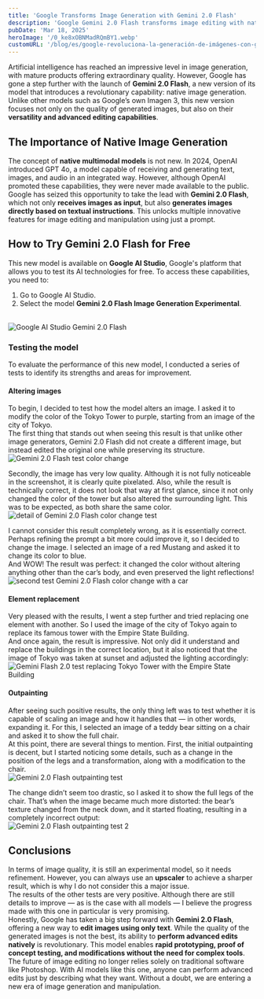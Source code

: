 ```yaml
---
title: 'Google Transforms Image Generation with Gemini 2.0 Flash'
description: 'Google Gemini 2.0 Flash transforms image editing with native AI. Discover its features and how to try it for free.'
pubDate: 'Mar 18, 2025'
heroImage: '/0_ke8xOBNMadRQmBY1.webp'
customURL: '/blog/es/google-revoluciona-la-generación-de-imágenes-con-gemini-2-0-flash/'
---
```


Artificial intelligence has reached an impressive level in image generation, with mature products offering extraordinary quality. However, Google has gone a step further with the launch of **Gemini 2.0 Flash**, a new version of its model that introduces a revolutionary capability: native image generation. Unlike other models such as Google’s own Imagen 3, this new version focuses not only on the quality of generated images, but also on their **versatility and advanced editing capabilities**.
<br/>

## The Importance of Native Image Generation

The concept of **native multimodal models** is not new. In 2024, OpenAI introduced GPT 4o, a model capable of receiving and generating text, images, and audio in an integrated way. However, although OpenAI promoted these capabilities, they were never made available to the public. Google has seized this opportunity to take the lead with **Gemini 2.0 Flash**, which not only **receives images as input**, but also **generates images directly based on textual instructions**. This unlocks multiple innovative features for image editing and manipulation using just a prompt.
<br/>

## How to Try Gemini 2.0 Flash for Free


This new model is available on **Google AI Studio**, Google's platform that allows you to test its AI technologies for free. To access these capabilities, you need to:
1. Go to Google AI Studio.
2. Select the model **Gemini 2.0 Flash Image Generation Experimental**.
<br/>
<img src="/1_4KhsuNjIbFTYvhm2dvQ1pg.png" alt="Google AI Studio Gemini 2.0 Flash"
     class="w-full max-w-7xl mx-auto h-auto rounded-lg shadow" loading="lazy"/><br/>

### Testing the model
To evaluate the performance of this new model, I conducted a series of tests to identify its strengths and areas for improvement.
<br/>

#### Altering images
To begin, I decided to test how the model alters an image. I asked it to modify the color of the Tokyo Tower to purple, starting from an image of the city of Tokyo.
<br/>
The first thing that stands out when seeing this result is that unlike other image generators, Gemini 2.0 Flash did not create a different image, but instead edited the original one while preserving its structure.
<br/>
<img src="/1_4Atau8lIhSVVc34eD1utMA.png" alt="Gemini 2.0 Flash test color change"
     class="w-full max-w-7xl mx-auto h-auto rounded-lg shadow" loading="lazy"/><br/>

Secondly, the image has very low quality. Although it is not fully noticeable in the screenshot, it is clearly quite pixelated. Also, while the result is technically correct, it does not look that way at first glance, since it not only changed the color of the tower but also altered the surrounding light. This was to be expected, as both share the same color.
<br/>
<img src="/1_hJh4TnTqIbYUbvJoOF8ppg.png" alt="detail of Gemini 2.0 Flash color change test"
     class="w-full max-w-7xl mx-auto h-auto rounded-lg shadow" loading="lazy"/><br/>

I cannot consider this result completely wrong, as it is essentially correct. Perhaps refining the prompt a bit more could improve it, so I decided to change the image. I selected an image of a red Mustang and asked it to change its color to blue.
<br/>
And WOW! The result was perfect: it changed the color without altering anything other than the car’s body, and even preserved the light reflections!
<br/>
<img src="/1_G3KPRBB3HIjVl4wBnu7MHw.png" alt="second test Gemini 2.0 Flash color change with a car"
     class="w-full max-w-7xl mx-auto h-auto rounded-lg shadow" loading="lazy"/><br/>

#### Element replacement
Very pleased with the results, I went a step further and tried replacing one element with another. So I used the image of the city of Tokyo again to replace its famous tower with the Empire State Building.
<br/>
And once again, the result is impressive. Not only did it understand and replace the buildings in the correct location, but it also noticed that the image of Tokyo was taken at sunset and adjusted the lighting accordingly:
<br/>
<img src="/1_3ZHKvEjkSgKBHyd1KVpRVQ.jpg" alt="Gemini Flash 2.0 test replacing Tokyo Tower with the Empire State Building"
     class="w-full max-w-7xl mx-auto h-auto rounded-lg shadow" loading="lazy"/><br/>

#### Outpainting
After seeing such positive results, the only thing left was to test whether it is capable of scaling an image and how it handles that — in other words, expanding it. For this, I selected an image of a teddy bear sitting on a chair and asked it to show the full chair.
<br/>
At this point, there are several things to mention. First, the initial outpainting is decent, but I started noticing some details, such as a change in the position of the legs and a transformation, along with a modification to the chair.
<br/>
<img src="/1_j8xhIIAhzwHLMwDUmEK47Q.png" alt="Gemini 2.0 Flash outpainting test"
     class="w-full max-w-7xl mx-auto h-auto rounded-lg shadow" loading="lazy"/><br/>

The change didn’t seem too drastic, so I asked it to show the full legs of the chair. That’s when the image became much more distorted: the bear’s texture changed from the neck down, and it started floating, resulting in a completely incorrect output:
<br/>
<img src="/1_X3uY7UyGFKVJNxi5tC4sOA.png" alt="Gemini 2.0 Flash outpainting test 2"
     class="w-full max-w-7xl mx-auto h-auto rounded-lg shadow" loading="lazy"/><br/>

## Conclusions
In terms of image quality, it is still an experimental model, so it needs refinement. However, you can always use an **upscaler** to achieve a sharper result, which is why I do not consider this a major issue.
<br/>
The results of the other tests are very positive. Although there are still details to improve — as is the case with all models — I believe the progress made with this one in particular is very promising.
<br/>
Honestly, Google has taken a big step forward with **Gemini 2.0 Flash**, offering a new way to **edit images using only text**. While the quality of the generated images is not the best, its ability to **perform advanced edits natively** is revolutionary. This model enables **rapid prototyping, proof of concept testing, and modifications without the need for complex tools**.
<br/>
The future of image editing no longer relies solely on traditional software like Photoshop. With AI models like this one, anyone can perform advanced edits just by describing what they want. Without a doubt, we are entering a new era of image generation and manipulation.
